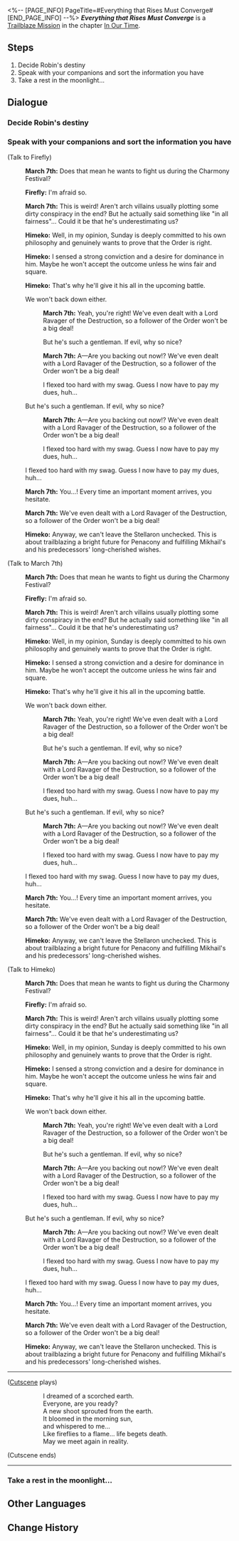 <%-- [PAGE_INFO]
PageTitle=#Everything that Rises Must Converge#
[END_PAGE_INFO] --%>
{{Stub|Dialogue.}}
{{Mission Infobox
|id            = 1032901
|title         = 
|image         = {{subst:void|<!--$UPLOAD:<<SpriteOutput/Chronicle/1032901_f.png>-<Mission Everything that Rises Must Converge Stelle.png>-<Fate's Atlas Images>>-->}}{{subst:void|<!--$UPLOAD:<<SpriteOutput/Chronicle/1032901_m.png>-<Mission Everything that Rises Must Converge Caelus.png>-<Fate's Atlas Images>>-->}}
<gallery>
Mission Everything that Rises Must Converge Stelle.png|Stelle
Mission Everything that Rises Must Converge Caelus.png|Caelus
</gallery>
|type          = Trailblaze
|event_name    = 
|chapter       = In Our Time
|requirements  = [[Trailblaze Mission]] ''[[Beauty and Destruction]]'' completed
|summary       = You accept Sunday's challenge to a duel and successfully arrive at the Penacony Grand Theater. Here, you shall decide upon the fate of Penacony and the universe itself with Sunday. With the aid of the Xianzhou Alliance, you defeat one of the Harmonic Strings: Harmonious Choir, The Great Septimus.
|characters    = Firefly; Himeko; March 7th; Trailblazer
|startLocation = [[Penacony]] - [[SoulGlad™ Scorchsand Audition Venue]]
|world         = Penacony
|area          = SoulGlad™ Scorchsand Audition Venue
|prev          = Beauty and Destruction
|next          = The Sun Also Rises
|rewards       = Trailblaze EXP*800; Stellar Jade*100; Lost Crystal*12; Clock Credits*400; "Lux Aeterna"*1 { text = "Lux Aeterna" }; "Hosanna in Excelsis"*1 { text = "Hosanna in Excelsis" }; Credit*160,000
}}
'''''Everything that Rises Must Converge''''' is a [[Trailblaze Mission]] in the chapter [[In Our Time]].

==Steps==
# Decide Robin's destiny
# Speak with your companions and sort the information you have
# Take a rest in the moonlight...

<!--
==Gameplay Notes==

--><!--
==Trial Character==

-->
==Dialogue==
{{Stub Dialogue}}

===Decide Robin's destiny{{subst:void|<!--103280102-->}}===
{{Dialogue Start}}
:{{tx}}
{{Dialogue End}}

===Speak with your companions and sort the information you have{{subst:void|<!--103280118-->}}===
{{Mission Description|type=trailblaze|location=SoulGlad™ Scorchsand Audition Venue|update|Sunday invites you to decide the victor on the Penacony Grand Theater's stage.<br />How will you decide? Since this is a major decision, it would be good to talk to your companions first.}}
{{Dialogue Start}}

;(Talk to Firefly)
:{{A|VO chapter3 22 mar7th 137.ogg}} '''March 7th:''' Does that mean he wants to fight us during the Charmony Festival?
:{{A|VO chapter3 22 firefly 101.ogg}} '''Firefly:''' I'm afraid so.
:{{A|VO chapter3 22 mar7th 138.ogg}} '''March 7th:''' This is weird! Aren't arch villains usually plotting some dirty conspiracy in the end? But he actually said something like "in all fairness"... Could it be that he's underestimating us?
:{{A|VO chapter3 22 himeko 144.ogg}} '''Himeko:''' Well, in my opinion, Sunday is deeply committed to his own philosophy and genuinely wants to prove that the Order is right.
:{{A|VO chapter3 22 himeko 145.ogg}} '''Himeko:''' I sensed a strong conviction and a desire for dominance in him. Maybe he won't accept the outcome unless he wins fair and square.
:{{A|VO chapter3 22 himeko 146.ogg}} '''Himeko:''' That's why he'll give it his all in the upcoming battle.
:{{DIcon|Arrow}} We won't back down either.
::{{A|VO chapter3 22 mar7th 139.ogg}} '''March 7th:''' Yeah, you're right! We've even dealt with a Lord Ravager of the Destruction, so a follower of the Order won't be a big deal!
::But he's such a gentleman. If evil, why so nice?
::{{A|VO chapter3 22 mar7th 140.ogg}} '''March 7th:''' A&mdash;Are you backing out now!? We've even dealt with a Lord Ravager of the Destruction, so a follower of the Order won't be a big deal!
::I flexed too hard with my swag. Guess I now have to pay my dues, huh...
:{{DIcon|Arrow}} But he's such a gentleman. If evil, why so nice?
::{{A|VO chapter3 22 mar7th 140.ogg}} '''March 7th:''' A&mdash;Are you backing out now!? We've even dealt with a Lord Ravager of the Destruction, so a follower of the Order won't be a big deal!
::I flexed too hard with my swag. Guess I now have to pay my dues, huh...
:{{DIcon|Arrow}} I flexed too hard with my swag. Guess I now have to pay my dues, huh...
:{{A|VO chapter3 22 mar7th 141.ogg}} '''March 7th:''' You...! Every time an important moment arrives, you hesitate.
:{{A|VO chapter3 22 mar7th 142.ogg}} '''March 7th:''' We've even dealt with a Lord Ravager of the Destruction, so a follower of the Order won't be a big deal!
:{{A|VO chapter3 22 himeko 147.ogg}} '''Himeko:''' Anyway, we can't leave the Stellaron unchecked. This is about trailblazing a bright future for Penacony and fulfilling Mikhail's and his predecessors' long-cherished wishes.
:{{tx}}

;(Talk to March 7th)
:{{A|VO chapter3 22 mar7th 137.ogg}} '''March 7th:''' Does that mean he wants to fight us during the Charmony Festival?
:{{A|VO chapter3 22 firefly 101.ogg}} '''Firefly:''' I'm afraid so.
:{{A|VO chapter3 22 mar7th 138.ogg}} '''March 7th:''' This is weird! Aren't arch villains usually plotting some dirty conspiracy in the end? But he actually said something like "in all fairness"... Could it be that he's underestimating us?
:{{A|VO chapter3 22 himeko 144.ogg}} '''Himeko:''' Well, in my opinion, Sunday is deeply committed to his own philosophy and genuinely wants to prove that the Order is right.
:{{A|VO chapter3 22 himeko 145.ogg}} '''Himeko:''' I sensed a strong conviction and a desire for dominance in him. Maybe he won't accept the outcome unless he wins fair and square.
:{{A|VO chapter3 22 himeko 146.ogg}} '''Himeko:''' That's why he'll give it his all in the upcoming battle.
:{{DIcon|Arrow}} We won't back down either.
::{{A|VO chapter3 22 mar7th 139.ogg}} '''March 7th:''' Yeah, you're right! We've even dealt with a Lord Ravager of the Destruction, so a follower of the Order won't be a big deal!
::But he's such a gentleman. If evil, why so nice?
::{{A|VO chapter3 22 mar7th 140.ogg}} '''March 7th:''' A&mdash;Are you backing out now!? We've even dealt with a Lord Ravager of the Destruction, so a follower of the Order won't be a big deal!
::I flexed too hard with my swag. Guess I now have to pay my dues, huh...
:{{DIcon|Arrow}} But he's such a gentleman. If evil, why so nice?
::{{A|VO chapter3 22 mar7th 140.ogg}} '''March 7th:''' A&mdash;Are you backing out now!? We've even dealt with a Lord Ravager of the Destruction, so a follower of the Order won't be a big deal!
::I flexed too hard with my swag. Guess I now have to pay my dues, huh...
:{{DIcon|Arrow}} I flexed too hard with my swag. Guess I now have to pay my dues, huh...
:{{A|VO chapter3 22 mar7th 141.ogg}} '''March 7th:''' You...! Every time an important moment arrives, you hesitate.
:{{A|VO chapter3 22 mar7th 142.ogg}} '''March 7th:''' We've even dealt with a Lord Ravager of the Destruction, so a follower of the Order won't be a big deal!
:{{A|VO chapter3 22 himeko 147.ogg}} '''Himeko:''' Anyway, we can't leave the Stellaron unchecked. This is about trailblazing a bright future for Penacony and fulfilling Mikhail's and his predecessors' long-cherished wishes.
:{{tx}}

;(Talk to Himeko)
:{{A|VO chapter3 22 mar7th 137.ogg}} '''March 7th:''' Does that mean he wants to fight us during the Charmony Festival?
:{{A|VO chapter3 22 firefly 101.ogg}} '''Firefly:''' I'm afraid so.
:{{A|VO chapter3 22 mar7th 138.ogg}} '''March 7th:''' This is weird! Aren't arch villains usually plotting some dirty conspiracy in the end? But he actually said something like "in all fairness"... Could it be that he's underestimating us?
:{{A|VO chapter3 22 himeko 144.ogg}} '''Himeko:''' Well, in my opinion, Sunday is deeply committed to his own philosophy and genuinely wants to prove that the Order is right.
:{{A|VO chapter3 22 himeko 145.ogg}} '''Himeko:''' I sensed a strong conviction and a desire for dominance in him. Maybe he won't accept the outcome unless he wins fair and square.
:{{A|VO chapter3 22 himeko 146.ogg}} '''Himeko:''' That's why he'll give it his all in the upcoming battle.
:{{DIcon|Arrow}} We won't back down either.
::{{A|VO chapter3 22 mar7th 139.ogg}} '''March 7th:''' Yeah, you're right! We've even dealt with a Lord Ravager of the Destruction, so a follower of the Order won't be a big deal!
::But he's such a gentleman. If evil, why so nice?
::{{A|VO chapter3 22 mar7th 140.ogg}} '''March 7th:''' A&mdash;Are you backing out now!? We've even dealt with a Lord Ravager of the Destruction, so a follower of the Order won't be a big deal!
::I flexed too hard with my swag. Guess I now have to pay my dues, huh...
:{{DIcon|Arrow}} But he's such a gentleman. If evil, why so nice?
::{{A|VO chapter3 22 mar7th 140.ogg}} '''March 7th:''' A&mdash;Are you backing out now!? We've even dealt with a Lord Ravager of the Destruction, so a follower of the Order won't be a big deal!
::I flexed too hard with my swag. Guess I now have to pay my dues, huh...
:{{DIcon|Arrow}} I flexed too hard with my swag. Guess I now have to pay my dues, huh...
:{{A|VO chapter3 22 mar7th 141.ogg}} '''March 7th:''' You...! Every time an important moment arrives, you hesitate.
:{{A|VO chapter3 22 mar7th 142.ogg}} '''March 7th:''' We've even dealt with a Lord Ravager of the Destruction, so a follower of the Order won't be a big deal!
:{{A|VO chapter3 22 himeko 147.ogg}} '''Himeko:''' Anyway, we can't leave the Stellaron unchecked. This is about trailblazing a bright future for Penacony and fulfilling Mikhail's and his predecessors' long-cherished wishes.
:{{tx}}

----
;([[#Gallery|Cutscene]] plays)
::I dreamed of a scorched earth.
::Everyone, are you ready?
::A new shoot sprouted from the earth.
::It bloomed in the morning sun,
::and whispered to me...
::Like fireflies to a flame... life begets death.
::May we meet again in reality.
;(Cutscene ends)
----
:{{tx}}
{{Dialogue End}}

===Take a rest in the moonlight...{{subst:void|<!--103290101-->}}===
{{Dialogue Start}}
:{{tx}}
:{{tx}}
:{{tx}}
:{{tx}}
{{Dialogue End}}

==Other Languages==
{{Other Languages
|en   = Everything that Rises Must Converge
|zhs  = 上升的一切必将汇合
|zht  = 上升的一切必將會合
|ja   = 上昇するすべては一点に集まる
|ko   = 오르다 보면 모든 것은 한 곳에 모이기 마련이다
|es   = Todo lo que sube está destinado a converger
|fr   = Tout ce qui s'élève finira par converger
|ru   = На вершине все тропы сходятся
|th   = ทุกสิ่งที่เพิ่มขึ้นล้วนต้องบรรจบกัน
|vi   = Mọi Thứ Dâng Lên Cao Nhất Định Sẽ Hội Tụ
|de   = Alles, was aufsteigt, muss zusammenlaufen
|id   = Semua yang Bangkit Pasti akan Berkumpul
|pt   = Tudo que Ascende Está Destinado a Convergir
}}

==Change History==
{{Change History|2.2}}
